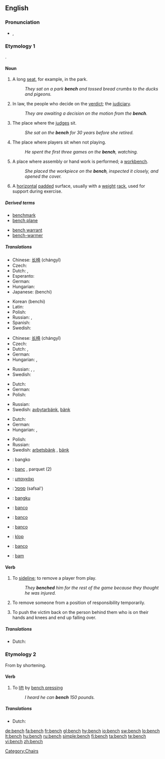 {{wikipedia}}
==English==

===Pronunciation===
* {{IPA|/bɛntʃ/}}, {{SAMPA|/bEntS/}}
*: {{audio|en-us-bench.ogg|Audio (US)}}
*: {{rhymes|ɛntʃ}}

===Etymology 1===
{{etyl|ang}} {{term|benc|benċ|lang=ang}}.

====Noun====
{{en-noun|es}}

# A long [[seat]], for example, in the park.
#: ''They sat on a park '''bench''' and tossed bread crumbs to the ducks and pigeons.''
# In law, the people who decide on the [[verdict]]; the [[judiciary]].
#: ''They are awaiting a decision on the motion from the '''bench'''.''
# {{context|legal|figurative}} The place where the [[judge]]s sit.
#: ''She sat on the '''bench''' for 30 years before she retired.''
# {{sports}} The place where players sit when not playing.
#: ''He spent the first three games on the '''bench''', watching.''
# A place where assembly or hand work is performed; a [[workbench]].
#: ''She placed the workpiece on the '''bench''', inspected it closely, and opened the cover.''
# {{weightlifting}} A [[horizontal]] [[pad]]ded surface, usually with a [[weight]] [[rack]], used for support during exercise.

=====Derived terms=====
{{rel-top|terms derived from bench (noun)}}
* [[benchmark]]
* [[bench plane]]
{{rel-mid}}
* [[bench warrant]]
* [[bench-warmer]]
{{rel-bottom}}

=====Translations=====
{{trans-top|long seat in the park}}
* Chinese: [[长椅]] (chángyǐ)
* Czech: {{t-|cs|lavička|f}}
* Dutch: {{t+|nl|bank|f}}, {{t|nl|zitbank|f}}
* Esperanto: {{t-|eo|benko|xs=Esperanto}}
* German: {{t+|de|Bank|f}}
* Hungarian: {{t+|hu|pad}}
* Japanese: {{t+|ja|ベンチ|sc=Jpan}} (benchi)
{{trans-mid}}
* Korean {{t-|ko|벤치|sc=Hang}} (benchi)
* Latin: {{t-|la|subsellium|n}}
* Polish: {{t+|pl|ławka|f}}
* Russian: {{t+|ru|скамейка|f|tr=skam'éjka|sc=Cyrl}}, {{t+|ru|скамья|f|tr=skam'já|sc=Cyrl}}
* Spanish: {{t+|es|banco|m}}
* Swedish: {{t+|sv|bänk|c}}
{{trans-bottom}}

{{trans-top|long seat at a table}}
* Chinese: [[长椅]] (chángyǐ)
* Czech: {{t-|cs|lavice|f}}
* Dutch: {{t+|nl|bank|f}}, {{t|nl|zitbank|f}}
* German: {{t+|de|Bank|f}}
* Hungarian: {{t-|hu|ülőpad}}, {{t-|hu|lóca}}
{{trans-mid}}
* Russian: {{t+|ru|скамейка|f|tr=skam'éjka|sc=Cyrl}}, {{t+|ru|скамья|f|tr=skam'já|sc=Cyrl}}, {{t+|ru|лавка|f|tr=lávka|sc=Cyrl}}
* Swedish: {{t+|sv|bänk|c}}
{{trans-bottom}}

{{trans-top|where players of a sport sit}}
* Dutch: {{t+|nl|bank|f}}
* German: {{t+|de|Bank|f}}
* Polish: {{t+|pl|ławka|f}}
{{trans-mid}}
* Russian: {{t|ru|скамейка запасных|f|tr=skam'éjka zapasnýχ|sc=Cyrl}}
* Swedish: [[avbytarbänk]]{{c}}, [[bänk]] {{c}}
{{trans-bottom}}

{{trans-top|workbench}}
* Dutch: {{t|nl|werkbank|f}}
* German: {{t+|de|Werkbank|f}}
* Hungarian: {{t|hu|munkapad}}, {{t|hu|munkaasztal}}
{{trans-mid}}
* Polish: {{t+|pl|stół|m}}
* Russian: {{t+|ru|верстак|m|tr=v'ersták|sc=Cyrl}}
* Swedish: [[arbetsbänk]] {{c}}, [[bänk]] {{c}}
{{trans-bottom}}

{{checktrans-top}}
<!--for (1) unless stated-->
* {{ttbc|Filipino}}: bangko
* {{ttbc|French}}: [[banc]] {{m}}, parquet {{m}} (2)
* {{ttbc|Greek}}: [[μπαγκάκι]]
* {{ttbc|Hebrew}}: [[ספסל]] (safsal')
* {{ttbc|Indonesian}}: [[bangku]]
* {{ttbc|Interlingua}}: [[banco]]
{{trans-mid}}
* {{ttbc|Italian}}: [[banco]]
* {{ttbc|Portuguese}}: [[banco]] {{m}}
* {{ttbc|Slovene}}: [[klop]]
* {{ttbc|Spanish}}: [[banco]]
* {{ttbc|Volapük}}: [[bam]]
{{checktrans-bottom}}

====Verb====
{{en-verb|bench|es}}

# {{transitive|sports}} To [[sideline]]; to remove a player from play.
#: ''They '''benched''' him for the rest of the game because they thought he was injured.''
# {{transitive|figurative}} To remove someone from a position of responsibility temporarily.
# {{slang}} To push the victim back on the person behind them who is on their hands and knees and end up falling over.

=====Translations=====
{{trans-top|sideline a player}}
* Dutch: {{t-|nl|naar de zijlijn verwijzen}}
{{trans-mid}}
{{trans-bottom}}

===Etymology 2===
From {{term|bench press|lang=en}} by shortening.

====Verb====
{{en-verb|bench|es}}

# {{transitive|weightlifting}} To [[lift]] by [[bench press]]ing
#: ''I heard he can '''bench''' 150 pounds.''

=====Translations=====
{{trans-top|lift}}
* Dutch: {{t|nl|opdrukken}}
{{trans-mid}}
{{trans-bottom}}

[[Category:Chairs]]

[[de:bench]]
[[fa:bench]]
[[fr:bench]]
[[gl:bench]]
[[hy:bench]]
[[io:bench]]
[[sw:bench]]
[[lo:bench]]
[[lt:bench]]
[[hu:bench]]
[[ru:bench]]
[[simple:bench]]
[[fi:bench]]
[[ta:bench]]
[[te:bench]]
[[vi:bench]]
[[zh:bench]]